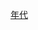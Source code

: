 {{Commons category|Taiwan in the 1910s}}
{{Decade in country category|19|1|台灣|亞洲|日本}}

[[Category:臺灣日治時期編年史|年代]]